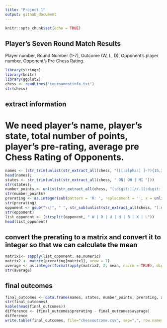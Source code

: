 ```yaml
---
title: "Project 1"
output: github_document
---
```


```r
knitr::opts_chunk$set(echo = TRUE)
```


## Player's Seven Round Match Results
Player number, Round Number (1-7), Outcome (W, L, D), Opponent's player number, Opponent's Pre Chess Rating. 

```r
library(stringr)
library(knitr)
library(ggplot2)
chess <- readLines("tournamentinfo.txt")
str(chess)
```
## extract information
# We need player's name, player's state, total number of points, player's pre-rating, average pre Chess Rating of Opponents.
```r
names <- (str_trim(unlist(str_extract_all(chess, "([[:alpha:] ]-?){15,31}"))))[2:65]
head(names);
states <- str_trim(unlist(str_extract_all(chess, " ON| OH | MI ")))
str(states);
number_points <- unlist(str_extract_all(chess, "[:digit:][//.][:digit:]"))
str(number_points)
prerating <- as.integer(sub(pattern = 'R: ', replacement = '', x = unlist(str_extract_all(chess, "R: [[:digit:] ]{4}"))))
str(prerating)
opponent <- gsub("\\|", " ", str_sub(unlist(str_extract_all(chess, "[:digit:][//.][:digit:][|DLWUXBH[:digit:] ]{44}")), start = 10, end = 47))
str(opponent)
list_opponent <- (strsplit(opponent, " W | D | U | H | B | X | L"))
head(list_opponent)
```
## convert the prerating to a matrix and convert it to integer so that we can calculate the mean
```r
matrix1<- sapply(list_opponent, as.numeric)
matrix2 <- matrix(prerating[matrix1], nrow = 7)
average <- as.integer(format(apply(matrix2, 2, mean, na.rm = TRUE), digits= 4))
str(average)
```
## final outcomes
```r
final_outcomes <- data.frame(names, states, number_points, prerating, average)
str(final_outcomes)
kable(head(final_outcomes))
difference <- (final_outcomes$prerating - final_outcomes$average)
difference
write.table(final_outcomes, file="chessoutcome.csv", sep=",", row.names= FALSE)
```
